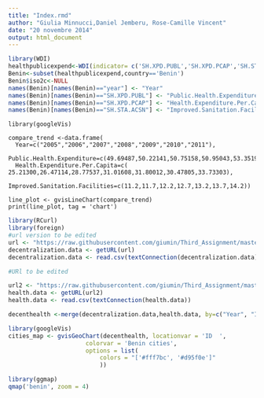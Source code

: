 ```yaml
---
title: "Index.rmd"
author: "Giulia Minnucci,Daniel Jemberu, Rose-Camille Vincent"
date: "20 novembre 2014"
output: html_document
---
```

```r
library(WDI)
healthpublicexpend<-WDI(indicator= c('SH.XPD.PUBL','SH.XPD.PCAP','SH.STA.ACSN'))
Benin<-subset(healthpublicexpend,country=='Benin')
Benin$iso2c<-NULL
names(Benin)[names(Benin)=="year"] <- "Year"
names(Benin)[names(Benin)=="SH.XPD.PUBL"] <- "Public.Health.Expenditure"
names(Benin)[names(Benin)=="SH.XPD.PCAP"] <- "Health.Expenditure.Per.Capita"
names(Benin)[names(Benin)=="SH.STA.ACSN"] <- "Improved.Sanitation.Facilities"
```

```{r.include=FALSE, message=FALSE}
library(googleVis)
```

```{r.include=FALSE, results='asis'}
compare_trend <-data.frame(
  Year=c("2005","2006","2007","2008","2009","2010","2011"),
  Public.Health.Expenditure=c(49.69487,50.22141,50.75158,50.95043,53.35198,51.16728,52.10150),
  Health.Expenditure.Per.Capita=c( 25.21300,26.47114,28.77537,31.01608,31.80012,30.47805,33.73303),
  Improved.Sanitation.Facilities=c(11.2,11.7,12.2,12.7,13.2,13.7,14.2))
```

```{r.echo=FALSE, results='asis'}
line_plot <- gvisLineChart(compare_trend)
print(line_plot, tag = 'chart')
```


```r
library(RCurl)
library(foreign)  
#url version to be edited 
url <- "https://raw.githubusercontent.com/giumin/Third_Assignment/master/decentral.csv"
decentralization.data <- getURL(url)                
decentralization.data <- read.csv(textConnection(decentralization.data))

```

```r
#URl to be edited 

url2 <- "https://raw.githubusercontent.com/giumin/Third_Assignment/master/health.csv"
health.data <- getURL(url2)                
health.data <- read.csv(textConnection(health.data))

decenthealth <-merge(decentralization.data,health.data, by=c("Year", "ID", "Cities"), all=TRUE)
```


```r
library(googleVis)
cities_map <- gvisGeoChart(decenthealth, locationvar = 'ID  ',
                      colorvar = 'Benin cities',
                      options = list(
                          colors = "['#fff7bc', '#d95f0e']"
                          ))

```

```r
library(ggmap)
qmap('benin', zoom = 4)
```


